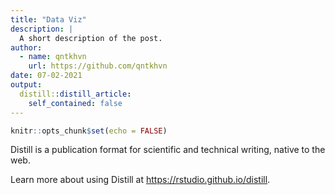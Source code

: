 ```yaml
---
title: "Data Viz"
description: |
  A short description of the post.
author:
  - name: qntkhvn
    url: https://github.com/qntkhvn
date: 07-02-2021
output:
  distill::distill_article:
    self_contained: false
---
```



```r
knitr::opts_chunk$set(echo = FALSE)
```

Distill is a publication format for scientific and technical writing, native to the web.

Learn more about using Distill at <https://rstudio.github.io/distill>.


